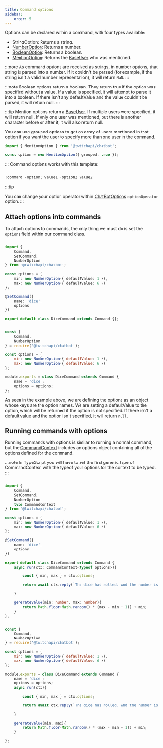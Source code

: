 ```yaml
---
title: Command options 
sidebar: 
    order: 5
---
```



Options can be declared within a command, with four types available:

* [StringOption](/api/chatbot/classes/stringoption): Returns a string.
* [NumberOption](/api/chatbot/classes/numberoption): Returns a number.
* [BooleanOption](/api/chatbot/classes/booleanoption): Returns a boolean.
* [MentionOption](/api/chatbot/classes/mentionoption): Returns the [BaseUser](/api/chatbot/classes/baseuser) who was mentioned.

:::note
As command options are received as strings, in number options, that string is parsed into a number. If it couldn't be parsed (for example, if the string isn't a valid number representation), it will return `NaN`.
:::

:::note
Boolean options return a boolean. They return true if the option was specified without a value. If a value is specified, it will attempt to parse it into a boolean. If there isn't any defaultValue and the value couldn't be parsed, it will return null.
:::

:::tip
Mention options return a [BaseUser](/api/chatbot/classes/baseuser). If multiple users were specified, it will return null. If only one user was mentioned, but there is another character before or after it, it will also return null.

You can use grouped options to get an array of users mentioned in that option if you want the user to specify more than one user in the command.

```ts showLineNumbers copy
import { MentionOption } from '@twitchapi/chatbot';

const option = new MentionOption({ grouped: true });
```
:::
Command options works with this template:

```txt

!command -option1 value1 -option2 value2
```

:::tip

You can change your option operator within [ChatBotOptions](/api/chatbot/interfaces/chatbotoptions) `optionOperator` option.
:::

## Attach options into commands

To attach options to commands, the only thing we must do is set the `options` field within our command class.

<Tabs>
<TabItem label="TypeScript">

```ts title="commands/dice.ts" showLineNumbers copy

import { 
    Command,
    SetCommand,
    NumberOption
} from '@twitchapi/chatbot';

const options = {
    min: new NumberOption({ defaultValue: 1 }),
    max: new NumberOption({ defaultValue: 6 })
};

@SetCommand({
    name: 'dice',
    options
})

export default class DiceCommand extends Command {};

```
</TabItem>
<TabItem label="JavaScript">

```js title="commands/dice.js" showLineNumbers copy

const { 
    Command,
    NumberOption
} = require('@twitchapi/chatbot');

const options = {
    min: new NumberOption({ defaultValue: 1 }),
    max: new NumberOption({ defaultValue: 6 })
};

module.exports = class DiceCommand extends Command {
    name = 'dice';
    options = options;
};

```
</TabItem>
</Tabs>

As seen in the example above, we are defining the options as an object whose keys are the option names. We are setting a defaultValue to the option, which will be returned if the option is not specified. If there isn't a default value and the option isn't specified, it will return `null`.

## Running commands with options

Running commands with options is similar to running a normal command, but the [CommandContext](/api/chatbot/classes/commandcontext) includes an options object containing all of the options defined for the command.

:::note
In TypeScript you will have to set the first generic type of CommandContext with the typeof your options for the context to be typed.
:::

<Tabs>
<TabItem label="TypeScript">

```ts title="commands/dice.ts" showLineNumbers copy

import { 
    Command,
    SetCommand,
    NumberOption,
    type CommandContext
} from '@twitchapi/chatbot';

const options = {
    min: new NumberOption({ defaultValue: 1 }),
    max: new NumberOption({ defaultValue: 6 })
};

@SetCommand({
    name: 'dice',
    options
})

export default class DiceCommand extends Command {
    async run(ctx: CommandContext<typeof options>){

        const { min, max } = ctx.options;

        return await ctx.reply(`The dice has rolled. And the number is... ${this.generateValue(min, max)}`)

    }

    generateValue(min: number, max: number){
        return Math.floor(Math.random() * (max - min + 1)) + min;
    }
};

```
</TabItem>
<TabItem label="JavaScript">

```js title="commands/dice.js" showLineNumbers copy

const { 
    Command,
    NumberOption
} = require('@twitchapi/chatbot');

const options = {
    min: new NumberOption({ defaultValue: 1 }),
    max: new NumberOption({ defaultValue: 6 })
};

module.exports = class DiceCommand extends Command {
    name = 'dice';
    options = options;
    async run(ctx){

        const { min, max } = ctx.options;

        return await ctx.reply(`The dice has rolled. And the number is... ${this.generateValue(min, max)}`)

    }

    generateValue(min, max){
        return Math.floor(Math.random() * (max - min + 1)) + min;
    }

};

```
</TabItem>
</Tabs>